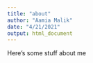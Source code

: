 ```yaml
---
title: "about"
author: "Aamia Malik"
date: "4/21/2021"
output: html_document
---
```


Here's some stuff about me